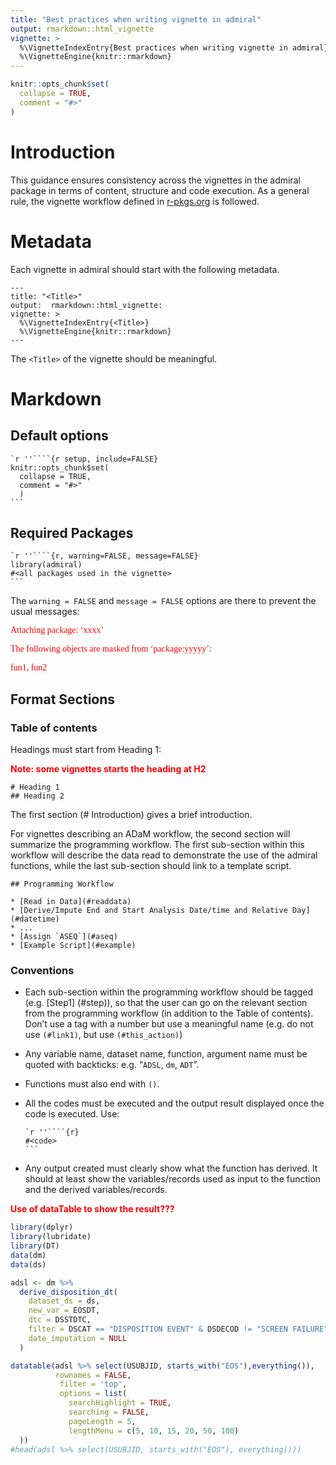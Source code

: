 ```yaml
---
title: "Best practices when writing vignette in admiral"
output: rmarkdown::html_vignette
vignette: >
  %\VignetteIndexEntry{Best practices when writing vignette in admiral}
  %\VignetteEngine{knitr::rmarkdown}
---
```


```r
knitr::opts_chunk$set(
  collapse = TRUE,
  comment = "#>"
)
```

# Introduction

This guidance ensures consistency across the vignettes in the admiral package in terms of content, structure and code execution. 
As a general rule, the vignette workflow defined in [r-pkgs.org](https://r-pkgs.org/vignettes.html) is followed.


# Metadata

Each vignette in admiral should start with the following metadata.

```
---
title: "<Title>"
output:  rmarkdown::html_vignette:
vignette: >
  %\VignetteIndexEntry{<Title>}
  %\VignetteEngine{knitr::rmarkdown}
---
```

The `<Title>` of the vignette should be meaningful. 

# Markdown

## Default options

    `r ''````{r setup, include=FALSE}
    knitr::opts_chunk$set(
      collapse = TRUE,
      comment = "#>"
      )
    ```

## Required Packages

    `r ''````{r, warning=FALSE, message=FALSE}
    library(admiral)
    #<all packages used in the vignette>
    ```
The `warning = FALSE` and `message = FALSE` options are there to prevent the usual messages:

<span style="color: red;font-family: textmate; font-size = 12pt;" >Attaching package: 'xxxx'</span>

<span style="color: red;font-family: textmate; font-size = 12pt;">The following objects are masked from 'package:yyyyy':</span>

<span style="color: red;font-family: textmate; font-size = 12pt;">  fun1, fun2</span>



## Format Sections

### Table of contents

Headings must start from Heading 1:

<span style="color: red;" > **Note: some vignettes starts the heading at H2** </span>

```
# Heading 1
## Heading 2

```

The first section (# Introduction) gives a brief introduction.

For vignettes describing an ADaM workflow, the second section will summarize the programming workflow.
The first sub-section within this workflow will describe the data read to demonstrate the use of the 
admiral functions, while the last sub-section should link to a template script. 

```
## Programming Workflow

* [Read in Data](#readdata)
* [Derive/Impute End and Start Analysis Date/time and Relative Day](#datetime)
* ...
* [Assign `ASEQ`](#aseq)
* [Example Script](#example)

```

### Conventions

+ Each sub-section within the programming workflow should be tagged (e.g. [Step1] (#step)), so that 
the user can go on the relevant section from the programming workflow (in addition to the Table of
contents). Don’t use a tag with a number but use a meaningful name (e.g. do not use `(#link1)`,
but use `(#this_action)`)

+ Any variable name, dataset name, function, argument name must be quoted with backticks: e.g. "`ADSL`, `dm`, `ADT`".

+ Functions must also end with `()`.

+ All the codes must be executed and the output result displayed once the code is executed. Use:
 

      `r ''````{r}
      #<code>
      ```


+ Any output created must clearly show what the function has derived. 
It should at least show the variables/records used as input to the function and the derived variables/records.

<span style="color: red;" > **Use of dataTable to show the result???** </span>


```r
library(dplyr)
library(lubridate)
library(DT)
data(dm)
data(ds)
```

```r
adsl <- dm %>%
  derive_disposition_dt(
    dataset_ds = ds,
    new_var = EOSDT,
    dtc = DSSTDTC,
    filter = DSCAT == "DISPOSITION EVENT" & DSDECOD != "SCREEN FAILURE",
    date_imputation = NULL
  )

datatable(adsl %>% select(USUBJID, starts_with("EOS"),everything()),
          rownames = FALSE,
           filter = 'top',
           options = list(
             searchHighlight = TRUE,
             searching = FALSE,
             pageLength = 5,
             lengthMenu = c(5, 10, 15, 20, 50, 100)
  ))
#head(adsl %>% select(USUBJID, starts_with("EOS"), everything()))
```



